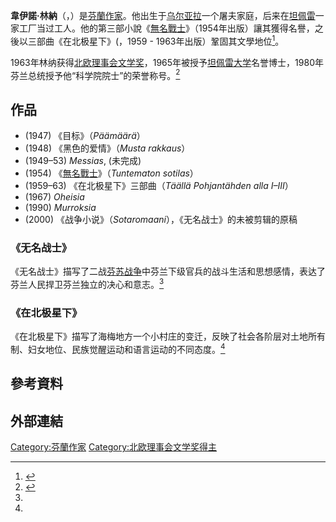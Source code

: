 {{Infobox writer
| name = 韋伊諾·林納
| image = Vaino Linna color.jpg
| caption = 韋伊諾·林納
| original = {{lang|fi|Väinö Linna}}
| birth_date = {{birth date|df=yes|1920|12|20}}
| birth_place = [[芬蘭|芬蘭]][[烏爾亞拉|烏爾亞拉]]
| death_date = {{death date and age|df=yes|1992|4|21|1920|12|20}}
| death_place = 芬蘭[[坦佩雷|坦佩雷]]
| nationality = {{FIN}}
| occupation = 作家
| notableworks = 《[[無名戰士_(小說)|無名戰士]]》
| website =
}}
'''韋伊諾·林納'''（{{lang-fi|Väinö Linna}}，{{bd|1920年|12月20日|1992年|4月21日|catIdx=L}}）是[[芬蘭|芬蘭]][[作家|作家]]。他出生于[[乌尔亚拉|乌尔亚拉]]一个屠夫家庭，后来在[[坦佩雷|坦佩雷]]一家工厂当过工人。他的第三部小說《[[無名戰士_(小說)|無名戰士]]》（1954年出版）讓其獲得名譽，之後以三部曲《在北极星下》({{lang|fi|Täällä Pohjantähden alla}}，1959 - 1963年出版）鞏固其文學地位<ref name=Jyrki_Nummi>{{cite web |author=Nummi, Jyrki|title=Linna, Väinö (1920–1992)|work=100 Faces from Finland – a Biographical Kaleidoscope |publisher=the Biographical Centre of the Finnish Literature Society |date=2003–2007 |url=http://www.kansallisbiografia.fi/english/?id=701 |accessdate=2007-06-30 }}</ref>。

1963年林纳获得[[北欧理事会文学奖|北欧理事会文学奖]]，1965年被授予[[坦佩雷大学|坦佩雷大学]]名誉博士，1980年芬兰总统授予他“科学院院士”的荣誉称号。<ref name="应知">{{cite web | url = http://sztsg.lzlib.cn/cache/31C7F1BE2BB9454AE3DC73CC4BF59866.pdf | title = 学生应知文学知识 | author = 张俊杰（主编） | format = pdf | language = zh | publisher = lzlib.cn | accessdate = 2018-12-30 }}{{Dead link|date=2019年11月 |bot=InternetArchiveBot |fix-attempted=yes }}</ref>

==作品==
* (1947) 《目标》（''Päämäärä''）
* (1948) 《黑色的爱情》（''Musta rakkaus''）
* (1949–53) ''Messias'', (未完成)
* (1954) 《[[無名戰士_(小說)|無名戰士]]》（''Tuntematon sotilas''）
* (1959–63) 《在北极星下》三部曲（''Täällä Pohjantähden alla I–III''）
* (1967) ''Oheisia''
* (1990) ''Murroksia''
* (2000) 《战争小说》（''Sotaromaani''），《无名战士》的未被剪辑的原稿

=== 《无名战士》 ===
《无名战士》描写了二战[[继续战争|芬苏战争]]中芬兰下级官兵的战斗生活和思想感情，表达了芬兰人民捍卫芬兰独立的决心和意志。<ref name="应知"/>

=== 《在北极星下》 ===
《在北极星下》描写了海梅地方一个小村庄的变迁，反映了社会各阶层对土地所有制、妇女地位、民族觉醒运动和语言运动的不同态度。<ref name="应知"/>

== 參考資料 ==
{{Reflist}}

== 外部連結 ==
{{commonscat|Väinö Linna|position=left}}

{{Authority control}}
{{DEFAULTSORT:Linna, Vaino}}

[[Category:芬蘭作家|Category:芬蘭作家]]
[[Category:北欧理事会文学奖得主|Category:北欧理事会文学奖得主]]